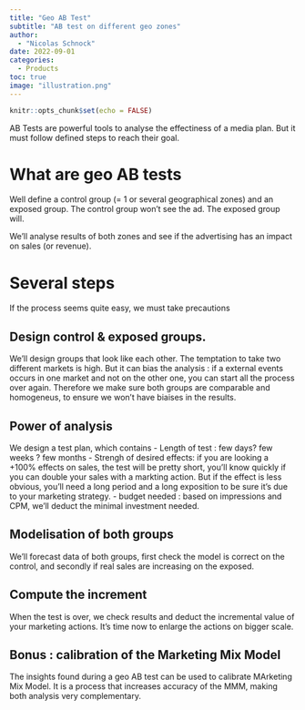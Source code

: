 ```yaml
---
title: "Geo AB Test"
subtitle: "AB test on different geo zones"
author: 
  - "Nicolas Schnock"
date: 2022-09-01
categories:
  - Products
toc: true  
image: "illustration.png"
---
```


```r
knitr::opts_chunk$set(echo = FALSE)
```

AB Tests are powerful tools to analyse the effectiness of a media plan. But it must follow defined steps to reach their goal. 

# What are geo AB tests

Well define a control group (= 1 or several geographical zones) and an exposed group. The control group won't see the ad. The exposed group will.

We'll analyse results of both zones and see if the advertising has an impact on sales (or revenue).

# Several steps

If the process seems quite easy, we must take precautions

## Design control & exposed groups.

We'll design groups that look like each other. The temptation to take two different markets is high. But it can bias the analysis : if a external events occurs in one market and not on the other one, you can start all the process over again.
Therefore we make sure both groups are comparable and homogeneus, to ensure we won't have biaises in the results.

## Power of analysis

We design a test plan, which contains
- Length of test : few days? few weeks ? few months
- Strengh of desired effects:  if you are looking a +100% effects on sales, the test will be pretty short, you'll know quickly if you can double your sales with a markting action. But if the effect is less obvious, you'll need a long period and a long exposition to be sure it's due to your marketing strategy.
- budget needed : based on impressions and CPM, we'll deduct the minimal investment needed.


## Modelisation of both groups

We'll forecast data of both groups, first check the model is correct on the control, and secondly if real sales are increasing on the exposed.


## Compute the increment

When the test is over, we check results and deduct the incremental value of your marketing actions. It's time now to enlarge the actions on bigger scale.

## Bonus : calibration of the Marketing Mix Model

The insights found during a geo AB test can be used to calibrate MArketing Mix Model. It is a process that increases accuracy of the MMM, making both analysis very complementary.

